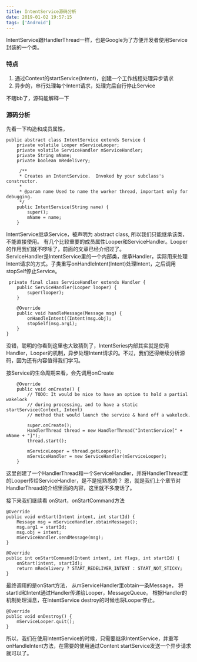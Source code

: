 ```yaml
---
title: IntentService源码分析
date: 2019-01-02 19:57:15
tags: ['Android']
---
```


IntentService跟HandlerThread一样，也是Google为了方便开发者使用Service封装的一个类。
### 特点
1. 通过Context的startService(Intent)，创建一个工作线程处理异步请求  
2. 异步的，串行处理每个Intent请求，处理完后自行停止Service

不瞎bb了，源码能解释一下

### 源码分析
先看一下构造和成员属性，

```
public abstract class IntentService extends Service {
    private volatile Looper mServiceLooper;
    private volatile ServiceHandler mServiceHandler;
    private String mName;
    private boolean mRedelivery;

     /**
     * Creates an IntentService.  Invoked by your subclass's constructor.
     *
     * @param name Used to name the worker thread, important only for debugging.
     */
    public IntentService(String name) {
        super();
        mName = name;
    }
```
IntentService继承Service，被声明为 abstract class, 所以我们只能继承该类，不能直接使用。
有几个比较重要的成员属性Looper和ServiceHandler。Looper的作用我们就不啰嗦了，前面的文章已经介绍过了。  
ServiceHandler是IntentService里的一个内部类，继承Handler，实际用来处理Intent请求的方式。子类重写onHandleIntent(Intent)处理Intent，之后调用stopSelf停止Service。

```
 private final class ServiceHandler extends Handler {
    public ServiceHandler(Looper looper) {
        super(looper);
    }

    @Override
    public void handleMessage(Message msg) {
        onHandleIntent((Intent)msg.obj);
        stopSelf(msg.arg1);
    }
}
```
没错，聪明的你看到这里也大致猜到了，IntentSeries内部其实就是使用Handler，Looper的机制，异步处理Intent请求的。不过，我们还得继续分析源码，因为还有内容值得我们学习。

按Service的生命周期来看，会先调用onCreate

```
    @Override
    public void onCreate() {
        // TODO: It would be nice to have an option to hold a partial wakelock
        // during processing, and to have a static startService(Context, Intent)
        // method that would launch the service & hand off a wakelock.

        super.onCreate();
        HandlerThread thread = new HandlerThread("IntentService[" + mName + "]");
        thread.start();

        mServiceLooper = thread.getLooper();
        mServiceHandler = new ServiceHandler(mServiceLooper);
    }
```
这里创建了一个HandlerThread和一个ServiceHandler，并将HandlerThread里的Looper传给ServiceHandler，是不是挺熟悉的？ 恩，就是我们上个章节对HandlerThread的介绍里面的内容，这里就不多废话了。

接下来我们继续看 onStart，onStartCommand方法
```
@Override
public void onStart(Intent intent, int startId) {
    Message msg = mServiceHandler.obtainMessage();
    msg.arg1 = startId;
    msg.obj = intent;
    mServiceHandler.sendMessage(msg);
}

@Override
public int onStartCommand(Intent intent, int flags, int startId) {
    onStart(intent, startId);
    return mRedelivery ? START_REDELIVER_INTENT : START_NOT_STICKY;
}
```
最终调用的是onStart方法， 从mServiceHandler里obtain一条Message， 将startId和Intent通过Handler传递给Looper，MessageQueue。 根据Handler的机制处理消息，在IntentService destroy的时候也将Looper停止。
```
@Override
public void onDestroy() {
    mServiceLooper.quit();
}
```
所以，我们在使用IntentService的时候，只需要继承IntentService，并重写onHandleIntent方法，在需要的使用通过Content startService发送一个异步请求就可以了。


